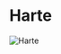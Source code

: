 

# Harte

<Image
  src="https://cdn.sanity.io/images/1as7cn02/production/b1c09fe15472b442abcb39a04e671b0d306fa9e2-1920x1017.jpg?w=976&h=350&fit=crop&crop=center&auto=format"
  alt="Harte"
  width={976}
  height={350}
/>

<ProjectDetails
  region="Crownlands"
  house="House Harte"
  type="Keep"
  status="Completed"
  warp="/warp harte"
  projectLead="an_escaped_duck"
  dateStarted="January 5, 2014"
  dateCompleted="January 5, 2014"
/>
